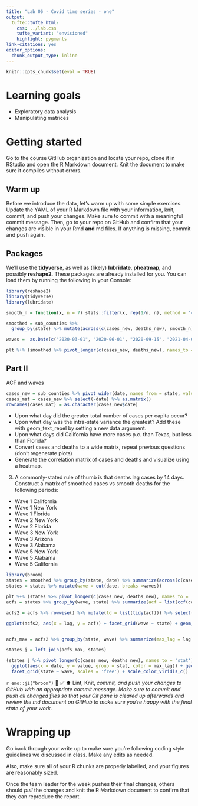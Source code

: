```yaml
---
title: "Lab 06 - Covid time series - one"
output: 
  tufte::tufte_html:
    css: ../lab.css
    tufte_variant: "envisioned"
    highlight: pygments
link-citations: yes
editor_options: 
  chunk_output_type: inline
---
```


```r
knitr::opts_chunk$set(eval = TRUE)
```


# Learning goals

-  Exploratory data analysis
-  Manipulating matrices

# Getting started

Go to the course GitHub organization and locate your repo, clone it in RStudio and open the R Markdown document.
Knit the document to make sure it compiles without errors.

## Warm up

Before we introduce the data, let's warm up with some simple exercises.
Update the YAML of your R Markdown file with your information, knit, commit, and push your changes.
Make sure to commit with a meaningful commit message.
Then, go to your repo on GitHub and confirm that your changes are visible in your Rmd **and** md files.
If anything is missing, commit and push again.

## Packages

We'll use the **tidyverse**, as well as (likely) **lubridate**, **pheatmap**, and possibly **reshape2**.
These packages are already installed for you.
You can load them by running the following in your Console:

```r
library(reshape2)
library(tidyverse)
library(lubridate)
```

```r
smooth_n = function(x, n = 7) stats::filter(x, rep(1/n, n), method = 'convolution', sides = 1)

smoothed = sub_counties %>%
  group_by(state) %>% mutate(across(c(cases_new, deaths_new), smooth_n))

waves =  as.Date(c("2020-03-01", "2020-06-01", "2020-09-15", "2021-04-01", "2021-07-01", "2021-11-01"))

plt %+% (smoothed %>% pivot_longer(c(cases_new, deaths_new), names_to = 'stat')) + geom_vline(data = tibble(date = waves), aes(xintercept = date))

```





## Part II

ACF and waves


```r
cases_new = sub_counties %>% pivot_wider(date, names_from = state, values_from = cases_new)
cases_mat = cases_new %>% select(-date) %>% as.matrix()
rownames(cases_mat) = as.character(cases_new$date)
```

*  Upon what day did the greater total number of cases per capita occur?
*  Upon what day was the intra-state variance the greatest?  Add these with geom_text_repel by setting a new data argument.
*  Upon what days did California have more cases p.c. than Texas, but less than Florida?
*  Convert cases and deaths to a wide matrix, repeat previous questions (don't regenerate plots)
*  Generate the correlation matrix of cases and deaths and visualize using a heatmap.







3.  A commonly-stated rule of thumb is that deaths lag cases by 14 days.  Construct a matrix of smoothed cases vs smooth deaths for the following periods: 
*  Wave 1 California
*  Wave 1 New York
*  Wave 1 Florida
*  Wave 2 New York
*  Wave 2 Florida
*  Wave 3 New York
*  Wave 3 Arizona
*  Wave 3 Alabama
*  Wave 5 New York
*  Wave 5 Alabama
*  Wave 5 California


```r
library(broom)
states = smoothed %>% group_by(state, date) %>% summarize(across(c(cases_new, deaths_new), sum)) %>% ungroup()
states = states %>% mutate(wave = cut(date, breaks =waves))

plt %+% (states %>% pivot_longer(c(cases_new, deaths_new), names_to = 'stat')) + aes(group = NULL)
acfs = states %>% group_by(wave, state) %>% summarize(acf = list(ccf(cases_new, deaths_new, na.action = na.pass, lag.max = 60, plot = FALSE)))

acfs2 = acfs %>% rowwise() %>% mutate(td = list(tidy(acf))) %>% select(-acf) %>% unnest(cols = c(td))

ggplot(acfs2, aes(x = lag, y = acf)) + facet_grid(wave ~ state) + geom_line()


acfs_max = acfs2 %>% group_by(state, wave) %>% summarize(max_lag = lag[which.max(acf)])
```


```r
states_j = left_join(acfs_max, states)

(states_j %>% pivot_longer(c(cases_new, deaths_new), names_to = 'stat')) %>%
  ggplot(aes(x = date, y = value, group = stat, color = max_lag)) + geom_line() + 
  facet_grid(state ~ wave, scales = 'free') + scale_color_viridis_c()
```





`r emo::ji("broom")` 🧶 ✅ ⬆️ Lint, Knit, *commit, and push your changes to GitHub with an appropriate commit message. Make sure to commit and push all changed files so that your Git pane is cleared up afterwards and review the md document on GitHub to make sure you're happy with the final state of your work.*

# Wrapping up

Go back through your write up to make sure you're following coding style guidelines we discussed in class.
Make any edits as needed.

Also, make sure all of your R chunks are properly labelled, and your figures are reasonably sized.

Once the team leader for the week pushes their final changes, others should *pull* the changes and knit the R Markdown document to confirm that they can reproduce the report.
